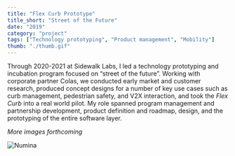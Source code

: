 ```yaml
---
title: "Flex Curb Prototype"
title_short: "Street of the Future"
date: "2019"
category: "project"
tags: ["Technology prototyping", "Product management", "Mobility"]
thumb: "./thumb.gif"
---
```

Through 2020-2021 at Sidewalk Labs, I led a technology prototyping and incubation program focused on “street of the future”. Working with corporate partner Colas, we conducted early market and customer research, produced concept designs for a number of key use cases such as curb management, pedestrian safety, and V2X interaction, and took the _Flex Curb_ into a real world pilot. My role spanned program management and partnership development, product definition and roadmap, design, and the prototyping of the entire software layer.

_More images forthcoming_

![Numina](./thumb.png "Using Numina to monitor pedestrian and vehicle activities")
